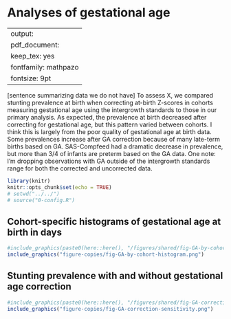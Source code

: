# Analyses of gestational age {#gestational}

---
output:
  pdf_document:
    keep_tex: yes
fontfamily: mathpazo
fontsize: 9pt
---

\raggedright

[sentence summarizing data we do not have]
To assess X, we compared stunting prevalence at birth when correcting at-birth Z-scores in cohorts measuring gestational age using the intergrowth standards to those in our primary analysis. As expected, the prevalence at birth decreased after correcting for gestational age, but this pattern varied between cohorts. I think this is largely from the poor quality of gestational age at birth data. Some prevalences increase after GA correction because of many late-term births based on GA. SAS-Compfeed had a dramatic decrease in prevalence, but more than 3/4 of infants are preterm based on the GA data. One note: I'm dropping observations with GA outside of the intergrowth standards range for both the corrected and uncorrected data. 

```r
library(knitr)
knitr::opts_chunk$set(echo = TRUE)
# setwd("../../")
# source("0-config.R")
```

## Cohort-specific histograms of gestational age at birth in days

```r
#include_graphics(paste0(here::here(), "/figures/shared/fig-GA-by-cohort-histogram.png"))
include_graphics("figure-copies/fig-GA-by-cohort-histogram.png")
```

## Stunting prevalence with and without gestational age correction

```r
#include_graphics(paste0(here::here(), "/figures/shared/fig-GA-correction-sensitivity.png"))
include_graphics("figure-copies/fig-GA-correction-sensitivity.png")
```


